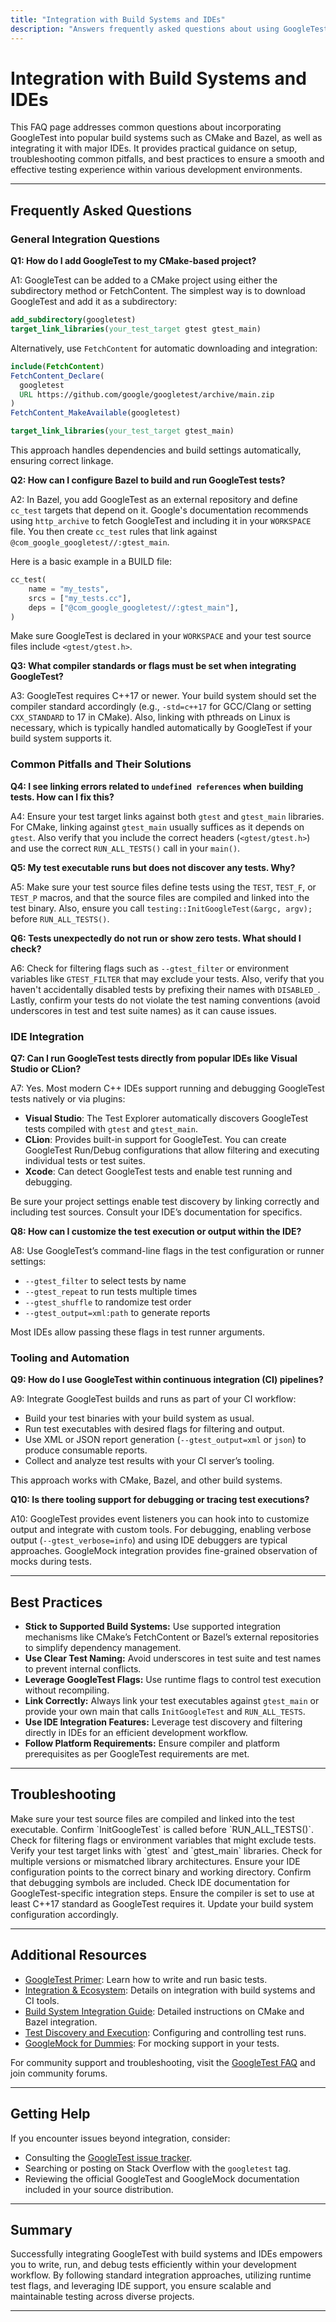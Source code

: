 ```yaml
---
title: "Integration with Build Systems and IDEs"
description: "Answers frequently asked questions about using GoogleTest with CMake, Bazel, and popular IDEs. Discusses common pitfalls, best practices, and available tooling for seamless integration."
---
```


# Integration with Build Systems and IDEs

This FAQ page addresses common questions about incorporating GoogleTest into popular build systems such as CMake and Bazel, as well as integrating it with major IDEs. It provides practical guidance on setup, troubleshooting common pitfalls, and best practices to ensure a smooth and effective testing experience within various development environments.

---

## Frequently Asked Questions

### General Integration Questions

**Q1: How do I add GoogleTest to my CMake-based project?**

A1: GoogleTest can be added to a CMake project using either the subdirectory method or FetchContent. The simplest way is to download GoogleTest and add it as a subdirectory:

```cmake
add_subdirectory(googletest)
target_link_libraries(your_test_target gtest gtest_main)
```

Alternatively, use `FetchContent` for automatic downloading and integration:

```cmake
include(FetchContent)
FetchContent_Declare(
  googletest
  URL https://github.com/google/googletest/archive/main.zip
)
FetchContent_MakeAvailable(googletest)

target_link_libraries(your_test_target gtest_main)
```

This approach handles dependencies and build settings automatically, ensuring correct linkage.

**Q2: How can I configure Bazel to build and run GoogleTest tests?**

A2: In Bazel, you add GoogleTest as an external repository and define `cc_test` targets that depend on it. Google's documentation recommends using `http_archive` to fetch GoogleTest and including it in your `WORKSPACE` file. You then create `cc_test` rules that link against `@com_google_googletest//:gtest_main`. 

Here is a basic example in a BUILD file:

```python
cc_test(
    name = "my_tests",
    srcs = ["my_tests.cc"],
    deps = ["@com_google_googletest//:gtest_main"],
)
```

Make sure GoogleTest is declared in your `WORKSPACE` and your test source files include `<gtest/gtest.h>`.

**Q3: What compiler standards or flags must be set when integrating GoogleTest?**

A3: GoogleTest requires C++17 or newer. Your build system should set the compiler standard accordingly (e.g., `-std=c++17` for GCC/Clang or setting `CXX_STANDARD` to 17 in CMake). Also, linking with pthreads on Linux is necessary, which is typically handled automatically by GoogleTest if your build system supports it.

### Common Pitfalls and Their Solutions

**Q4: I see linking errors related to `undefined references` when building tests. How can I fix this?**

A4: Ensure your test target links against both `gtest` and `gtest_main` libraries. For CMake, linking against `gtest_main` usually suffices as it depends on `gtest`. Also verify that you include the correct headers (`<gtest/gtest.h>`) and use the correct `RUN_ALL_TESTS()` call in your `main()`.

**Q5: My test executable runs but does not discover any tests. Why?**

A5: Make sure your test source files define tests using the `TEST`, `TEST_F`, or `TEST_P` macros, and that the source files are compiled and linked into the test binary. Also, ensure you call `testing::InitGoogleTest(&argc, argv);` before `RUN_ALL_TESTS()`. 

**Q6: Tests unexpectedly do not run or show zero tests. What should I check?**

A6: Check for filtering flags such as `--gtest_filter` or environment variables like `GTEST_FILTER` that may exclude your tests. Also, verify that you haven't accidentally disabled tests by prefixing their names with `DISABLED_`. Lastly, confirm your tests do not violate the test naming conventions (avoid underscores in test and test suite names) as it can cause issues.

### IDE Integration

**Q7: Can I run GoogleTest tests directly from popular IDEs like Visual Studio or CLion?**

A7: Yes. Most modern C++ IDEs support running and debugging GoogleTest tests natively or via plugins:

- **Visual Studio**: The Test Explorer automatically discovers GoogleTest tests compiled with `gtest` and `gtest_main`.
- **CLion**: Provides built-in support for GoogleTest. You can create GoogleTest Run/Debug configurations that allow filtering and executing individual tests or test suites.
- **Xcode**: Can detect GoogleTest tests and enable test running and debugging.

Be sure your project settings enable test discovery by linking correctly and including test sources. Consult your IDE’s documentation for specifics.

**Q8: How can I customize the test execution or output within the IDE?**

A8: Use GoogleTest’s command-line flags in the test configuration or runner settings:

- `--gtest_filter` to select tests by name
- `--gtest_repeat` to run tests multiple times
- `--gtest_shuffle` to randomize test order
- `--gtest_output=xml:path` to generate reports

Most IDEs allow passing these flags in test runner arguments.

### Tooling and Automation

**Q9: How do I use GoogleTest within continuous integration (CI) pipelines?**

A9: Integrate GoogleTest builds and runs as part of your CI workflow:

- Build your test binaries with your build system as usual.
- Run test executables with desired flags for filtering and output.
- Use XML or JSON report generation (`--gtest_output=xml` or `json`) to produce consumable reports.
- Collect and analyze test results with your CI server’s tooling.

This approach works with CMake, Bazel, and other build systems.

**Q10: Is there tooling support for debugging or tracing test executions?**

A10: GoogleTest provides event listeners you can hook into to customize output and integrate with custom tools. For debugging, enabling verbose output (`--gtest_verbose=info`) and using IDE debuggers are typical approaches. GoogleMock integration provides fine-grained observation of mocks during tests.

---

## Best Practices

- **Stick to Supported Build Systems:** Use supported integration mechanisms like CMake’s FetchContent or Bazel’s external repositories to simplify dependency management.
- **Use Clear Test Naming:** Avoid underscores in test suite and test names to prevent internal conflicts.
- **Leverage GoogleTest Flags:** Use runtime flags to control test execution without recompiling.
- **Link Correctly:** Always link your test executables against `gtest_main` or provide your own main that calls `InitGoogleTest` and `RUN_ALL_TESTS`.
- **Use IDE Integration Features:** Leverage test discovery and filtering directly in IDEs for an efficient development workflow.
- **Follow Platform Requirements:** Ensure compiler and platform prerequisites as per GoogleTest requirements are met.

---

## Troubleshooting

<AccordionGroup title="Common Issues When Integrating GoogleTest with Build Systems and IDEs">
<Accordion title="Tests Not Discovered or Executed">
Make sure your test source files are compiled and linked into the test executable. Confirm `InitGoogleTest` is called before `RUN_ALL_TESTS()`. Check for filtering flags or environment variables that might exclude tests.
</Accordion>
<Accordion title="Linker Errors on GoogleTest Symbols">
Verify your test target links with `gtest` and `gtest_main` libraries. Check for multiple versions or mismatched library architectures.
</Accordion>
<Accordion title="Test Executable Does Not Run on IDE Debugger">
Ensure your IDE configuration points to the correct binary and working directory. Confirm that debugging symbols are included. Check IDE documentation for GoogleTest-specific integration steps.
</Accordion>
<Accordion title="Build Failures Due to Compiler Standards">
Ensure the compiler is set to use at least C++17 standard as GoogleTest requires it. Update your build system configuration accordingly.
</Accordion>
</AccordionGroup>

---

## Additional Resources

- [GoogleTest Primer](../getting-started/primer.md): Learn how to write and run basic tests.
- [Integration & Ecosystem](../overview/features-integration/integration-ecosystem.md): Details on integration with build systems and CI tools.
- [Build System Integration Guide](../guides/integration-and-patterns/build-system-integration.md): Detailed instructions on CMake and Bazel integration.
- [Test Discovery and Execution](../guides/getting-started-testing/test-discovery-execution.md): Configuring and controlling test runs.
- [GoogleMock for Dummies](../guides/mocking-with-gmock/mock-object-basics.md): For mocking support in your tests.

For community support and troubleshooting, visit the [GoogleTest FAQ](../faq/faq.md) and join community forums.

---

## Getting Help

If you encounter issues beyond integration, consider:

- Consulting the [GoogleTest issue tracker](https://github.com/google/googletest/issues).
- Searching or posting on Stack Overflow with the `googletest` tag.
- Reviewing the official GoogleTest and GoogleMock documentation included in your source distribution.

---

## Summary

Successfully integrating GoogleTest with build systems and IDEs empowers you to write, run, and debug tests efficiently within your development workflow. By following standard integration approaches, utilizing runtime test flags, and leveraging IDE support, you ensure scalable and maintainable testing across diverse projects.

---